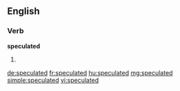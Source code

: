 ==English==

===Verb===
'''speculated'''

# {{en-past of|speculate}}

[[de:speculated]]
[[fr:speculated]]
[[hu:speculated]]
[[mg:speculated]]
[[simple:speculated]]
[[vi:speculated]]